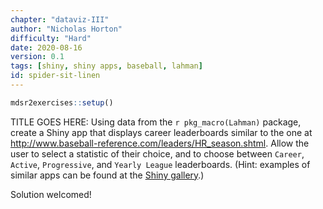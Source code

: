 ```yaml
---
chapter: "dataviz-III"
author: "Nicholas Horton"
difficulty: "Hard"
date: 2020-08-16 
version: 0.1
tags: [shiny, shiny apps, baseball, lahman]
id: spider-sit-linen
---
```


```r
mdsr2exercises::setup()
```

TITLE GOES HERE:	Using data from the `r pkg_macro(Lahman)` package, create a Shiny app that displays career leaderboards similar to the one at <http://www.baseball-reference.com/leaders/HR_season.shtml>. Allow the user to select a statistic of their choice, and to choose between `Career`, `Active`, `Progressive`, and `Yearly League` leaderboards. (Hint: examples of similar apps can be found at the [Shiny gallery](https://shiny.rstudio.com/gallery).)

 <!--begin-answer-->
 
Solution welcomed!
 
<!--end-answer-->

